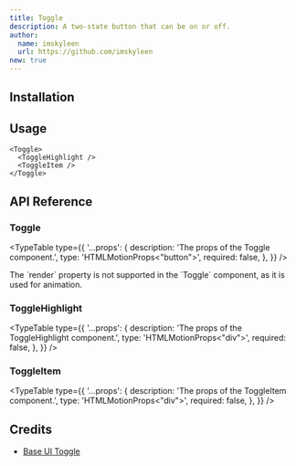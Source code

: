 ```yaml
---
title: Toggle
description: A two-state button that can be on or off.
author:
  name: imskyleen
  url: https://github.com/imskyleen
new: true
---
```


<ComponentPreview name="demo-primitives-base-toggle" />

## Installation

<ComponentInstallation name="primitives-base-toggle" />

## Usage

```tsx
<Toggle>
  <ToggleHighlight />
  <ToggleItem />
</Toggle>
```

## API Reference

### Toggle

<ExternalLink
  href="https://base-ui.com/react/components/toggle#api-reference"
  text="Base UI API Reference - Toggle"
/>

<TypeTable
  type={{
    '...props': {
      description: 'The props of the Toggle component.',
      type: 'HTMLMotionProps<"button">',
      required: false,
    },
  }}
/>

<Callout type="info">
  The `render` property is not supported in the `Toggle` component, as it is
  used for animation.
</Callout>

### ToggleHighlight

<TypeTable
  type={{
    '...props': {
      description: 'The props of the ToggleHighlight component.',
      type: 'HTMLMotionProps<"div">',
      required: false,
    },
  }}
/>

### ToggleItem

<TypeTable
  type={{
    '...props': {
      description: 'The props of the ToggleItem component.',
      type: 'HTMLMotionProps<"div">',
      required: false,
    },
  }}
/>

## Credits

- [Base UI Toggle](https://base-ui.com/react/components/toggle)
